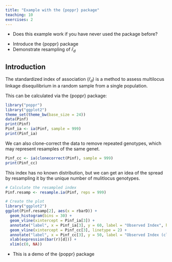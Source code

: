 ```yaml
---
title: "Example with the {poppr} package"
teaching: 10
exercises: 2
---
```


:::::::::::::::::::::::::::::::::::::: questions 

- Does this example work if you have never used the package before?

::::::::::::::::::::::::::::::::::::::::::::::::

::::::::::::::::::::::::::::::::::::: objectives

- Introduce the {poppr} package
- Demonstrate resampling of $\bar{r}_d$

::::::::::::::::::::::::::::::::::::::::::::::::

## Introduction

The standardized index of association ($\bar{r}_d$) is a method to assess
multilocus linkage disequilibrium in a random sample from a single population.

This can be calculated via the {poppr} package:

```r
library("poppr")
library("ggplot2")
theme_set(theme_bw(base_size = 24))
data(Pinf)
print(Pinf)
Pinf_ia <- ia(Pinf, sample = 999)
print(Pinf_ia)
```

We can also clone-correct the data to remove repeated genotypes, which may 
represent resamples of the same genet. 

```r
Pinf_cc <- ia(clonecorrect(Pinf), sample = 999)
print(Pinf_cc)
```

This index has no known distribution, but we can get an idea of the spread by 
resampling it by the unique number of mulitlocus genotypes.

```r
# Calculate the resampled index
Pinf.resamp <- resample.ia(Pinf, reps = 999)

# Create the plot
library("ggplot2")
ggplot(Pinf.resamp[2], aes(x = rbarD)) +
  geom_histogram(bins = 30) +
  geom_vline(xintercept = Pinf_ia[3]) +
  annotate("label", x = Pinf_ia[3], y = 60, label = "Observed Index", hjust = 0) +
  geom_vline(xintercept = Pinf_cc[3], linetype = 2) +
  annotate("label", x = Pinf_cc[3], y = 50, label = "Observed Index (clone-corrected)", hjust = 0) +
  xlab(expression(bar(r)[d])) +
  xlim(c(0, NA))
```


::::::::::::::::::::::::::::::::::::: keypoints 

 - This is a demo of the {poppr} package

::::::::::::::::::::::::::::::::::::::::::::::::

